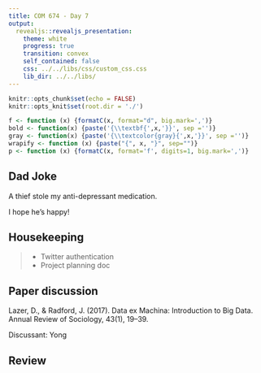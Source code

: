 ```yaml
---
title: COM 674 - Day 7
output: 
  revealjs::revealjs_presentation:
    theme: white
    progress: true
    transition: convex
    self_contained: false
    css: ../../libs/css/custom_css.css
    lib_dir: ../../libs/
---
```


```r
knitr::opts_chunk$set(echo = FALSE)
knitr::opts_knit$set(root.dir = './')

f <- function (x) {formatC(x, format="d", big.mark=',')}
bold <- function(x) {paste('{\\textbf{',x,'}}', sep ='')}
gray <- function(x) {paste('{\\textcolor{gray}{',x,'}}', sep ='')}
wrapify <- function (x) {paste("{", x, "}", sep="")}
p <- function (x) {formatC(x, format='f', digits=1, big.mark=',')}
```

## Dad Joke

A thief stole my anti-depressant medication.

<span class='fragment'>
I hope he's happy!
</span>


## Housekeeping

> - Twitter authentication
> - Project planning doc

## Paper discussion

Lazer, D., & Radford, J. (2017). Data ex Machina: Introduction to Big Data. Annual Review of Sociology, 43(1), 19–39.

Discussant: Yong


## Review
